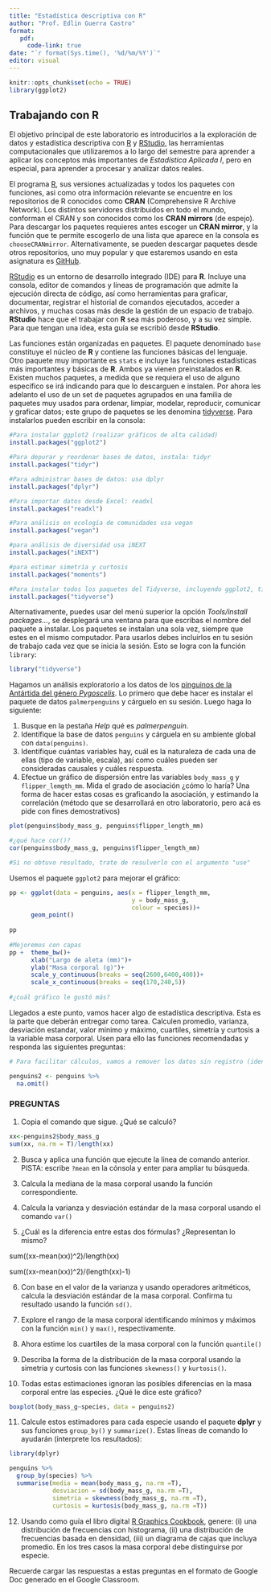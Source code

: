 ```yaml
---
title: "Estadística descriptiva con R"
author: "Prof. Edlin Guerra Castro"
format:
   pdf:
     code-link: true
date: "`r format(Sys.time(), '%d/%m/%Y')`"
editor: visual
---
```


```r
knitr::opts_chunk$set(echo = TRUE)
library(ggplot2)
```

## Trabajando con R

El objetivo principal de este laboratorio es introducirlos a la exploración de datos y estadística descriptiva con [R](https://www.r-project.org/) y [RStudio](https://rstudio.com/), las herramientas computacionales que utilizaremos a lo largo del semestre para aprender a aplicar los conceptos más importantes de *Estadística Aplicada I*, pero en especial, para aprender a procesar y analizar datos reales.

El programa [R](https://www.r-project.org/), sus versiones actualizadas y todos los paquetes con funciones, asi como otra información relevante se encuentre en los repositorios de R conocidos como **CRAN** (Comprehensive R Archive Network). Los distintos servidores distribuidos en todo el mundo, conforman el CRAN y son conocidos como los **CRAN mirrors** (de espejo). Para descargar los paquetes requieres antes escoger un **CRAN mirror**, y la función que te permite escogerlo de una lista que aparece en la consola es `chooseCRANmirror`. Alternativamente, se pueden descargar paquetes desde otros repositorios, uno muy popular y que estaremos usando en esta asignatura es [GitHub](https://github.com/).

[RStudio](https://rstudio.com/) es un entorno de desarrollo integrado (IDE) para **R**. Incluye una consola, editor de comandos y líneas de programación que admite la ejecución directa de código, así como herramientas para graficar, documentar, registrar el historial de comandos ejecutados, acceder a archivos, y muchas cosas más desde la gestión de un espacio de trabajo. **RStudio** hace que el trabajar con **R** sea más poderoso, y a su vez simple. Para que tengan una idea, esta guía se escribió desde **RStudio**.

Las funciones están organizadas en paquetes. El paquete denominado `base` constituye el núcleo de **R** y contiene las funciones básicas del lenguaje. Otro paquete muy importante es `stats` e incluye las funciones estadísticas más importantes y básicas de **R**. Ambos ya vienen preinstalados en **R**. Existen muchos paquetes, a medida que se requiera el uso de alguno específico se irá indicando para que lo descarguen e instalen. Por ahora les adelanto el uso de un set de paquetes agrupados en una familia de paquetes muy usados para ordenar, limpiar, modelar, reproducir, comunicar y graficar datos; este grupo de paquetes se les denomina [tidyverse](https://www.tidyverse.org/). Para instalarlos pueden escribir en la consola:

```r
#Para instalar ggplot2 (realizar gráficos de alta calidad)
install.packages("ggplot2")

#Para depurar y reordenar bases de datos, instala: tidyr
install.packages("tidyr")

#Para administrar bases de datos: usa dplyr
install.packages("dplyr")

#Para importar datos desde Excel: readxl
install.packages("readxl")

#Para análisis en ecología de comunidades usa vegan
install.packages("vegan")

#para análisis de diversidad usa iNEXT
install.packages("iNEXT")

#para estimar simetría y curtosis
install.packages("moments")

#Para instalar todos los paquetes del Tidyverse, incluyendo ggplot2, tidyr, dplyr, etc:
install.packages("tidyverse")
```

Alternativamente, puedes usar del menú superior la opción *Tools/install packages...*, se desplegará una ventana para que escribas el nombre del paquete a instalar. Los paquetes se instalan una sola vez, siempre que estes en el mismo computador. Para usarlos debes incluirlos en tu sesión de trabajo cada vez que se inicia la sesión. Esto se logra con la función `library`:

```r
library("tidyverse")
```

Hagamos un análisis exploratorio a los datos de los [pinguinos de la Antártida del género *Pygoscelis*](https://doi.org/10.1371/journal.pone.0090081). Lo primero que debe hacer es instalar el paquete de datos `palmerpenguins` y cárguelo en su sesión. Luego haga lo siguiente:

1.  Busque en la pestaña *Help* qué es *palmerpenguin*.
2.  Identifique la base de datos `penguins` y cárguela en su ambiente global con `data(penguins)`.
3.  Identifique cuántas variables hay, cuál es la naturaleza de cada una de ellas (tipo de variable, escala), así como cuáles pueden ser consideradas causales y cuáles respuesta.
4.  Efectue un gráfico de dispersión entre las variables `body_mass_g` y `flipper_lemgth_mm`. Mida el grado de asociación ¿cómo lo haría? Una forma de hacer estas cosas es graficando la asociación, y estimando la correlación (método que se desarrollará en otro laboratorio, pero acá es pide con fines demostrativos)

```r
plot(penguins$body_mass_g, penguins$flipper_length_mm)

#¿qué hace cor()?
cor(penguins$body_mass_g, penguins$flipper_length_mm)

#Si no obtuvo resultado, trate de resulverlo con el argumento "use"

```

Usemos el paquete `ggplot2` para mejorar el gráfico:

```r

pp <- ggplot(data = penguins, aes(x = flipper_length_mm,
                                  y = body_mass_g, 
                                  colour = species))+
      geom_point()
  
pp  
  
#Mejoremos con capas
pp +  theme_bw()+
      xlab("Largo de aleta (mm)")+
      ylab("Masa corporal (g)")+
      scale_y_continuous(breaks = seq(2600,6400,400))+
      scale_x_continuous(breaks = seq(170,240,5))
      
#¿cuál gráfico le gustó más? 
```

Llegados a este punto, vamos hacer algo de estadística descriptiva. Esta es la parte que deberán entregar como tarea. Calculen promedio, varianza, desviación estandar, valor mínimo y máximo, cuartiles, simetría y curtosis a la variable masa corporal. Usen para ello las funciones recomendadas y responda las siguientes preguntas:

```r

# Para facilitar cálculos, vamos a remover los datos sin registro (identificados con NA), usando el siguiente código:

penguins2 <- penguins %>%
  na.omit()
```

### PREGUNTAS

1.  Copia el comando que sigue. ¿Qué se calculó?

```r

xx<-penguins2$body_mass_g
sum(xx, na.rm = T)/length(xx)
```

2.  Busca y aplica una función que ejecute la linea de comando anterior. PISTA: escribe `?mean` en la cónsola y enter para ampliar tu búsqueda.

3.  Calcula la mediana de la masa corporal usando la función correspondiente.

4.  Calcula la varianza y desviación estándar de la masa corporal usando el comando `var()`

5.  ¿Cuál es la diferencia entre estas dos fórmulas? ¿Representan lo mismo?

sum((xx-mean(xx))\^2)/length(xx)

sum((xx-mean(xx))\^2)/(length(xx)-1)

6.  Con base en el valor de la varianza y usando operadores aritméticos, calcula la desviación estándar de la masa corporal. Confirma tu resultado usando la función `sd()`.

7.  Explore el rango de la masa corporal identificando mínimos y máximos con la función `min()` y `max()`, respectivamente.

8.  Ahora estime los cuartiles de la masa corporal con la función `quantile()`

9.  Describa la forma de la distribución de la masa corporal usando la simetría y curtosis con las funciones `skewness()` y `kurtosis()`.

10. Todas estas estimaciones ignoran las posibles diferencias en la masa corporal entre las especies. ¿Qué le dice este gráfico?

```r
boxplot(body_mass_g~species, data = penguins2)
```

11. Calcule estos estimadores para cada especie usando el paquete **dplyr** y sus funciones `group_by()` y `summarize()`. Estas líneas de comando lo ayudarán (interprete los resultados):

```r
library(dplyr)

penguins %>% 
  group_by(species) %>% 
  summarise(media = mean(body_mass_g, na.rm =T),
            desviacion = sd(body_mass_g, na.rm =T),
            simetria = skewness(body_mass_g, na.rm =T),
            curtosis = kurtosis(body_mass_g, na.rm =T))
```

12. Usando como guía el libro digital [R Graphics Cookbook](https://r-graphics.org/index.html), genere: (i) una distribución de frecuencias con histograma, (ii) una distribución de frecuencias basada en densidad, (iii) un diagrama de cajas que incluya promedio. En los tres casos la masa corporal debe distinguirse por especie.

Recuerde cargar las respuestas a estas preguntas en el formato de Google Doc generado en el Google Classroom.
